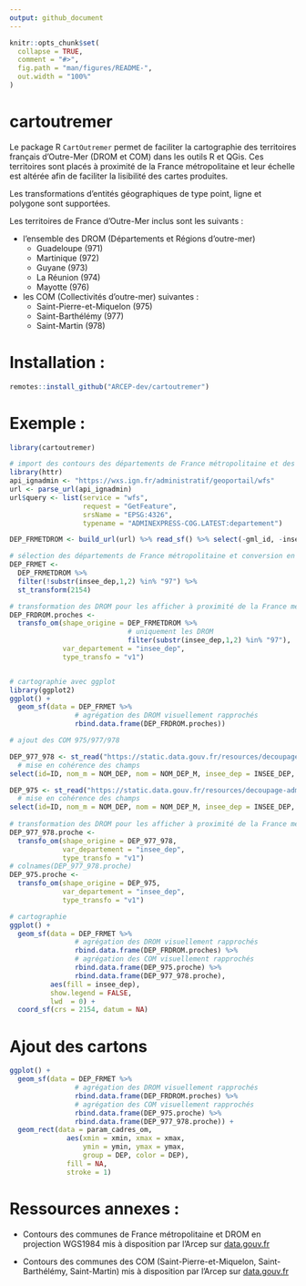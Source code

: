 ```yaml
---
output: github_document
---
```


<!-- README.md is generated from README.Rmd. Please edit that file -->

```r
knitr::opts_chunk$set(
  collapse = TRUE,
  comment = "#>",
  fig.path = "man/figures/README-",
  out.width = "100%"
)
```

# cartoutremer

<!-- badges: start -->
<!-- badges: end -->

Le package R `CartOutremer` permet de faciliter la cartographie des territoires français d'Outre-Mer (DROM et COM) dans les outils R et QGis. Ces territoires sont placés à proximité de la France métropolitaine et leur échelle est altérée afin de faciliter la lisibilité des cartes produites.

Les transformations d'entités géographiques de type point, ligne et polygone sont supportées.

Les territoires de France d'Outre-Mer inclus sont les suivants :

- l'ensemble des DROM (Départements et Régions d'outre-mer)
  * Guadeloupe (971)
  * Martinique (972)
  * Guyane (973)
  * La Réunion (974)
  * Mayotte (976)
- les COM (Collectivités d'outre-mer) suivantes :
  * Saint-Pierre-et-Miquelon (975)
  * Saint-Barthélémy (977)
  * Saint-Martin (978)
  

# Installation :  
  
```r
remotes::install_github("ARCEP-dev/cartoutremer")

```

# Exemple :

```r
library(cartoutremer)

# import des contours des départements de France métropolitaine et des DROM en projection WGS1984 via l'API IGN 
library(httr)
api_ignadmin <- "https://wxs.ign.fr/administratif/geoportail/wfs"
url <- parse_url(api_ignadmin)
url$query <- list(service = "wfs",
                  request = "GetFeature",
                  srsName = "EPSG:4326",
                  typename = "ADMINEXPRESS-COG.LATEST:departement")

DEP_FRMETDROM <- build_url(url) %>% read_sf() %>% select(-gml_id, -insee_reg)

# sélection des départements de France métropolitaine et conversion en projection conforme (RGF 93)
DEP_FRMET <-
  DEP_FRMETDROM %>%
  filter(!substr(insee_dep,1,2) %in% "97") %>%
  st_transform(2154)

# transformation des DROM pour les afficher à proximité de la France métropolitaine
DEP_FRDROM.proches <-
  transfo_om(shape_origine = DEP_FRMETDROM %>%
                             # uniquement les DROM
                             filter(substr(insee_dep,1,2) %in% "97"),
             var_departement = "insee_dep",
             type_transfo = "v1")


# cartographie avec ggplot 
library(ggplot2)
ggplot() +
  geom_sf(data = DEP_FRMET %>%
                # agrégation des DROM visuellement rapprochés
                rbind.data.frame(DEP_FRDROM.proches))


```


```r
# ajout des COM 975/977/978

DEP_977_978 <- st_read("https://static.data.gouv.fr/resources/decoupage-administratif-des-com-st-martin-et-st-barthelemy-et-com-saint-pierre-et-miquelon-format-admin-express/20220506-142254/departement.geojson",quiet = TRUE) %>%
  # mise en cohérence des champs
select(id=ID, nom_m = NOM_DEP, nom = NOM_DEP_M, insee_dep = INSEE_DEP, the_geom = geometry)

DEP_975 <- st_read("https://static.data.gouv.fr/resources/decoupage-administratif-des-com-st-martin-et-st-barthelemy-et-com-saint-pierre-et-miquelon-format-admin-express/20220506-142220/departement.geojson",quiet = TRUE) %>%
  # mise en cohérence des champs
select(id=ID, nom_m = NOM_DEP, nom = NOM_DEP_M, insee_dep = INSEE_DEP, the_geom = geometry)
  
# transformation des DROM pour les afficher à proximité de la France métropolitaine
DEP_977_978.proche <-
  transfo_om(shape_origine = DEP_977_978,
             var_departement = "insee_dep",
             type_transfo = "v1")
# colnames(DEP_977_978.proche)
DEP_975.proche <-
  transfo_om(shape_origine = DEP_975,
             var_departement = "insee_dep",
             type_transfo = "v1")

# cartographie 
ggplot() +
  geom_sf(data = DEP_FRMET %>%
                # agrégation des DROM visuellement rapprochés
                rbind.data.frame(DEP_FRDROM.proches) %>%
                # agrégation des COM visuellement rapprochés
                rbind.data.frame(DEP_975.proche) %>%
                rbind.data.frame(DEP_977_978.proche),
          aes(fill = insee_dep),
          show.legend = FALSE,
          lwd  = 0) +
  coord_sf(crs = 2154, datum = NA)


```

# Ajout des cartons

```r
ggplot() +
  geom_sf(data = DEP_FRMET %>%
                # agrégation des DROM visuellement rapprochés
                rbind.data.frame(DEP_FRDROM.proches) %>%
                # agrégation des COM visuellement rapprochés
                rbind.data.frame(DEP_975.proche) %>%
                rbind.data.frame(DEP_977_978.proche)) +
  geom_rect(data = param_cadres_om,
              aes(xmin = xmin, xmax = xmax, 
                  ymin = ymin, ymax = ymax, 
                  group = DEP, color = DEP),
              fill = NA,
              stroke = 1)

```

# Ressources annexes :

* Contours des communes de France métropolitaine et DROM en projection WGS1984 mis à disposition par l'Arcep sur [data.gouv.fr](https://www.data.gouv.fr/fr/datasets/contours-communes-france-administrative-format-admin-express-avec-arrondissements/)

* Contours des communes des COM (Saint-Pierre-et-Miquelon, Saint-Barthélémy, Saint-Martin) mis à disposition par l'Arcep sur [data.gouv.fr](https://www.data.gouv.fr/fr/datasets/decoupage-administratif-des-com-st-martin-et-st-barthelemy-et-com-saint-pierre-et-miquelon-format-admin-express/)



